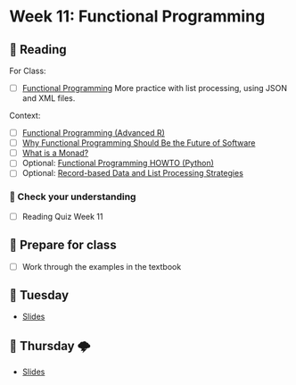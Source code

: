# Week 11: Functional Programming

## 📖 Reading

For Class:  

- [ ] [Functional Programming](https://srvanderplas.github.io/stat-computing-r-python/part-wrangling/08-functional-prog.html)
More practice with list processing, using JSON and XML files.    

Context:  

- [ ] [Functional Programming (Advanced R)](http://adv-r.had.co.nz/Functional-programming.html) 
- [ ] [Why Functional Programming Should Be the Future of Software](https://unl.alma.exlibrisgroup.com/leganto/public/01UON_LINC/citation/17174391540006387?auth=SAML) 
- [ ] [What is a Monad?](https://www.youtube.com/watch?v=t1e8gqXLbsU)  
- [ ] Optional: [Functional Programming HOWTO (Python)](https://docs.python.org/3/howto/functional.html) 
- [ ] Optional: [Record-based Data and List Processing Strategies](https://srvanderplas.github.io/stat-computing-r-python/part-advanced-topics/04-xml-json-list-processing.html)

### 🎯 Check your understanding

- [ ] Reading Quiz Week 11

## 🥣 Prepare for class

- [ ] Work through the examples in the textbook

## 🌮 Tuesday

- [Slides](../slides/11-lists.qmd)

## 🔨️ Thursday 🌩

- [Slides](../slides/11-lists.qmd)

